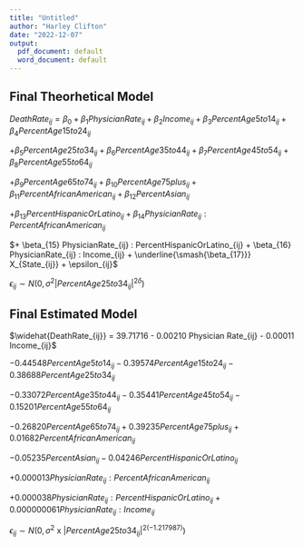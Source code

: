 ```yaml
---
title: "Untitled"
author: "Harley Clifton"
date: "2022-12-07"
output:
  pdf_document: default
  word_document: default
---
```


## Final Theorhetical Model

$DeathRate_{ij} =  \beta_0  +  \beta_1  Physician Rate_{ij}  +  \beta_2  Income_{ij} +  \beta_3  PercentAge5to14_{ij} +  \beta_4  PercentAge15to24_{ij}$

$+  \beta_5  PercentAge25to34_{ij} +  \beta_6  PercentAge35to44_{ij}  +  \beta_7  PercentAge45to54_{ij} +  \beta_8  PercentAge55to64_{ij}$

$+  \beta_9  PercentAge65to74_{ij}  +  \beta_{10}  PercentAge75plus_{ij}  +  \beta_{11} PercentAfricanAmerican_{ij} +  \beta_{12}  PercentAsian_{ij}$

$+  \beta_{13}  PercentHispanicOrLatino_{ij} +  \beta_{14}  PhysicianRate_{ij} : PercentAfricanAmerican_{ij}$

$+  \beta_{15}  PhysicianRate_{ij} : PercentHispanicOrLatino_{ij} + \beta_{16} PhysicianRate_{ij} : Income_{ij} + \underline{\smash{\beta_{17}}} X_{State_{ij}} + \epsilon_{ij}$

$\epsilon_{ij} \sim N(0, \sigma^2 |PercentAge25to34_{ij}|^{2 \delta})$




## Final Estimated Model

$\widehat{DeathRate_{ij}} =  39.71716  -  0.00210  Physician Rate_{ij}  -  0.00011  Income_{ij}$

$-  0.44548  PercentAge5to14_{ij}  -  0.39574  PercentAge15to24_{ij}  -  0.38688  PercentAge25to34_{ij}$

$-  0.33072  PercentAge35to44_{ij}  -  0.35441  PercentAge45to54_{ij}  -  0.15201  PercentAge55to64_{ij}$

$-  0.26820  PercentAge65to74_{ij}  +  0.39235  PercentAge75plus_{ij}  +  0.01682  PercentAfricanAmerican_{ij}$

$-  0.05235  PercentAsian_{ij}  -  0.04246  PercentHispanicOrLatino_{ij}$

$+  0.000013  PhysicianRate_{ij} : PercentAfricanAmerican_{ij}$

$+  0.000038  PhysicianRate_{ij} : PercentHispanicOrLatino_{ij}  +  0.000000061  PhysicianRate_{ij} : Income_{ij}$

$\epsilon_{ij} \sim N(0, \sigma^2$ x $|PercentAge25to34_{ij}|^{2(-1.217987)})$
